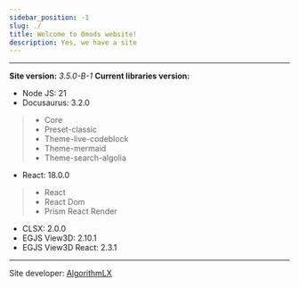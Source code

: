 ```yaml
---
sidebar_position: -1
slug: ./
title: Welcome to 0mods website!
description: Yes, we have a site
---
```


---
**Site version:** _3.5.0-B-1_
**Current libraries version:**
- Node JS: 21
- Docusaurus: 3.2.0
> - Core 
> - Preset-classic
> - Theme-live-codeblock
> - Theme-mermaid
> - Theme-search-algolia
- React: 18.0.0
> - React
> - React Dom
> - Prism React Render
- CLSX: 2.0.0
- EGJS View3D: 2.10.1
- EGJS View3D React: 2.3.1
---

Site developer: [AlgorithmLX](https://github.com/AlgorithmLX)
